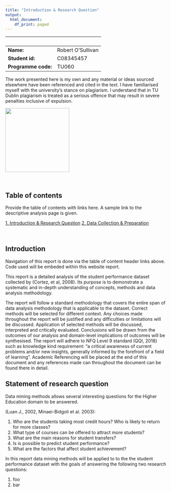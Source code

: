 ```yaml
---
title: "Introduction & Research Question"
output:
  html_document:
    df_print: paged
---
```


                       |     
-----------------------|-----------------
**Name:**              | Robert O'Sullivan
**Student id:**        | C08345457
**Programme code:**    | TU060

The work presented here is my own and any material or ideas sourced elsewhere have been referenced and cited in the text. I have familiarised myself with the university's stance on plagiarism. I understand that in TU Dublin plagiarism is treated as a serious offence that may result in severe penalties inclusive of expulsion.
```{=html}
<img width=200 src="signature.png">
```


 

## Table of contents

Provide the table of contents with links here. A sample link to the descriptive analysis page is given.

[1. Introduction & Research Question](index.html)
[2. Data Collection & Preparation](dcprep.html)


 

## Introduction
Navigation of this report is done via the table of content header links above. Code used will be embeded within this website report.

This report is a detailed analysis of the student performance dataset collected by (Cortez, et al, 2008). Its purpose is to demonstrate a systematic and in-depth understanding of concepts, methods and data analysis methodology.

The report will follow a standard methodology that covers the entire span of data analysis methodology that is applicable to the dataset. Correct methods will be selected for different context. Any choices made throughout the report will be justified and any difficulties or limitations will be discussed. Application of selected methods will be discussed, interpreted and critically evaluated. Conclusions will be drawn from the outcomes of our analysis and domain-level implications of outcomes will be synthesised. The report will adhere to NFQ Level 9 standard (QQI, 2018) such as knowledge kind requirement: "a critical awareness of current problems and/or new insights, generally informed by the forefront of a field of learning". Academic Referencing will be placed at the end of this document and any references made can throughout the document can be found there in detail.

## Statement of research question

Data mining methods allows several interesting questions for the Higher Education domain to be answered.

(Luan J., 2002, Minaei-Bidgoli et al. 2003):

1. Who are the students taking most credit hours? Who is likely to return for more classes?
2. What type of courses can be offered to attract more students?
3. What are the main reasons for student transfers?
4. Is is possible to predict student performance?
5. What are the factors that affect student achievement?

In this report data mining methods will be applied to to the the student performance dataset with the goals of answering the following two research questions:

1. foo
2. bar

